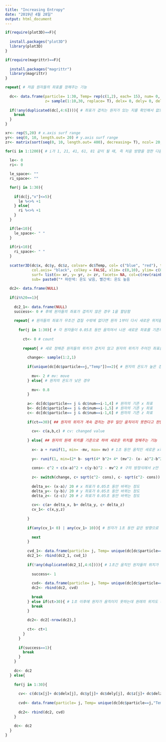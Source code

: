 ```yaml
---
title: "Increasing Entropy"
date: "2019년 4월 28일"
output: html_document
---
```


```r
if(require(plot3D)==F){
  
  install.packages("plot3D")
  library(plot3D)
}

if(require(magrittr)==F){
  
  install.packages("magrittr")
  library(magrittr)
}

repeat{ # 처음 원자들의 좌표를 정해주는 기능
  
  dc<- data.frame(particle= 1:30, Temp= rep(c(1,2), each= 15), num= 0, x= sample(1:5,30, replace= T), y= sample(1:10,30, replace= T),
                  z= sample(1:10,30, replace= T), delx= 0, dely= 0, delz= 0) # dots' coordinate # Temp의 1: low, 2: high
  
  if(!any(duplicated(dc[,4:6]))){ # 좌표가 겹치는 원자가 있는 지를 확인해서 없으면 repeat을 끝내는 기능
    break
  }
}

xr<- rep(5,20) # x.axis surf range
yr<- seq(0, 10, length.out= 20) # y.axis surf range
zr<- matrix(sort(seq(0, 10, length.out= 400), decreasing= T), ncol= 20, byrow= T) # z.axis surf range

```

```r
for(i in 1:1200){ # i가 1, 21, 41, 61, 81 같이 될 때, 즉 처음 방향을 정한 다음 원자들이 20번씩 이동할 때마다 이동 위치가 바뀌게 함 
  
  le<- 0
  ri<- 0

  le_space<- ""
  ri_space<- ""

  for(j in 1:30){
    
    if(dc[j,"x"]<=5){
      le %<>% +1
    } else{
      ri %<>% +1
    }
  }

  if(le<10){
    le_space<- " "
  }
  
  if(ri<10){
    ri_space<- " "
  }
  
  scatter3D(dc$x, dc$y, dc$z, colvar= dc$Temp, col= c("blue", "red"), theta= 20, phi=30, pch= 19, cex=1.1, bty = "u", col.panel ="#005B00", col.grid = "#005000",
            col.axis= "black", colkey = FALSE, xlim= c(0,10), ylim= c(0,10), zlim= c(0,10), ticktype = "detailed",
            surf= list(x= xr, y= yr, z= zr, facets= NA, col=c(rev(rainbow(20)))), main ="Increasing Entropy",
            sub= paste0("* 파란색: 온도 낮음, 빨간색: 온도 높음                                                                           총 원자 수: 30   왼쪽 방 원자 수:  ", le_space, le, "   오른쪽 방 원자 수:  ", ri_space, ri, "       "))
  
  dc2<- data.frame(NULL)
  
  if(i%%20==1){
    
    dc2_1<- data.frame(NULL)
    success<- 0 # 후에 원자들의 좌표가 겹치지 않은 경우 1을 할당함
    
    repeat{ # 원자들의 좌표가 무조건 겹칠 수밖에 없다면 원자 1부터 다시 새로운 위치를 정해주는 기능
      
      for(j in 1:30){ # 각 원자들이 0.05초 동안 움직여서 나온 새로운 좌표를 기존의 데이터 프레임에 추가해주는 기능 (원자는 총 40개)
        
        ct<- 0 # count
        
        repeat{ # 새로 정해준 원자들의 위치가 겹치지 않고 원자의 위치가 주어진 좌표를 벗어나지 않을 경우에만 원자의 새로운 위치 값을 계속 쌓아주는 기능
          
          change<- sample(1:2,1)
          
          if(unique(dc[dc$particle==j,"Temp"])==2){ # 원자의 온도가 높은 경우
            
            mv<- 2 # mv: move
          } else{ # 원자의 온도가 낮은 경우
            
            mv<- 0.8
          }
          
          a<- dc[dc$particle== j & dc$num==i-1,4] # 원자의 기존 x 좌표
          b<- dc[dc$particle== j & dc$num==i-1,5] # 원자의 기존 y 좌표
          c<- dc[dc$particle== j & dc$num==i-1,6] # 원자의 기존 z 좌표
          
          if(ct==30){ ## 원자의 위치가 계속 겹치는 경우 일단 움직이지 못한다고 판단하는 기능
            
            cv<- c(a,b,c) # cv: changed value
            
          } else{ ## 원자의 원래 위치를 기준으로 하여 새로운 위치를 정해주는 기능
            
            x<- a + runif(1, min= -mv, max= mv) # 1초 동안 움직인 새로운 x좌표를 먼저 정해주는 기능
            
            y<- runif(1, min=(2* b- sqrt(4* b^2+ 4* (mv^2- (x- a)^2-b^2)))/ 2, max= (2* b+ sqrt(4* b^2+ 4* (mv^2- (x- a)^2-b^2)))/ 2)
            
            cons<- c^2 + c(x-a)^2 + c(y-b)^2 - mv^2 # 구의 방정식에서 z만 변수일 경우의 상수 부분(왼쪽으로 이항했을 경우)
            
            z<- switch(change, c+ sqrt(c^2- cons), c- sqrt(c^2- cons))
            
            delta_x<- (x-a)/ 20 # x 좌표가 0.05초 동안 바뀌는 정도
            delta_y<- (y-b)/ 20 # y 좌표가 0.05초 동안 바뀌는 정도
            delta_z<- (z-c)/ 20 # z 좌표가 0.05초 동안 바뀌는 정도
            
            cv<- c(a+ delta_x, b+ delta_y, c+ delta_z)
            cv_1<- c(x,y,z)
            
          }
          
          if(any(cv_1< 0) | any(cv_1> 10)){ # 원자가 1초 동안 같은 방향으로 움직일 때 주어진 좌표를 벗어나게 되는 경우 위치를 다시 정해주는 기능
            
            next
          }
          
          cvd_1<- data.frame(particle= j, Temp= unique(dc[dc$particle==j,"Temp"]), num= i, x= cv_1[1], y= cv_1[2], z= cv_1[3]) # cdf: changed value data.frame
          dc2_1<- rbind(dc2_1, cvd_1)
          
          if(!any(duplicated(dc2_1[,4:6]))){ # 1초간 움직인 원자들의 위치가 전혀 겹치지 않는 경우
            
            success<- 1
            
            cvd<- data.frame(particle= j, Temp= unique(dc[dc$particle==j,"Temp"]), num= i, x= cv[1], y= cv[2], z= cv[3], delx= delta_x, dely=  delta_y, delz= delta_z) # cdf: changed value data.frame
            dc2<- rbind(dc2, cvd)
            
            break
          } else if(ct>30){ # 1초 이후에 원자가 움직이지 못하는데 원래의 위치도 다른 원자가 차지하여 아예 존재할 수 없게 되는 경우 원자 1부터 새로운 위치를 다시 쌓아가게 만드는 기능
            break
          }
          
          dc2<- dc2[-nrow(dc2),]
          
          ct<- ct+1
        }
      }
      
      if(success==1){
        break
      }
    }
    
    dc<- dc2
  } else{
    
    for(j in 1:30){
      
      cv<- c(dc$x[j]+ dc$delx[j], dc$y[j]+ dc$dely[j], dc$z[j]+ dc$delz[j])
      
      cvd<- data.frame(particle= j, Temp= unique(dc[dc$particle==j,"Temp"]), num= i, x= cv[1], y= cv[2], z= cv[3], delx= dc$delx[j], dely= dc$dely[j], delz= dc$delz[j])
      
      dc2<- rbind(dc2, cvd)
    }
    
    dc<- dc2
  }
}
```

